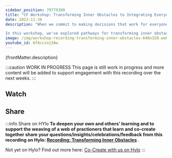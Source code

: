 ```yaml
---
sidebar_position: 79779399
title: "CF Workshop: Transforming Inner Obstacles to Integrating Everyone's Needs w/ Roni & Verene(2023)"
date: 2023-11-30
description: "When we commit to making decisions that work for everyone, we often discover habits and ways of thinking that get in the way. Many people find it difficult to fully take in what matters to others without giving up on their own perspective. We also tend to get stuck because we cannot imagine a solution that would care for everyone’s needs.

In this workshop, we've explored pathways for transforming inner obstacles to integration. "
image: /img/workshop-recording-transforming-inner-obstacles-640x320.webp
youtube_id: 6fAccsnjSAw
---
```



<p><span>{frontMatter.description}</span></p>



:::caution WORK IN PROGRESS
This page is still work in progress and more content will be added to support engagement with this recording over the next weeks.
:::




## Watch

<LiteYouTubeEmbed
              id={frontMatter.youtube_id}
              params="autoplay=1&autohide=1&showinfo=0&rel=0"
              title={frontMatter.title}
              poster="maxresdefault"
              webp
            />


## Share

:::info Share on HYlo
**To deepen your own and others' learning and to support the weaving of a web of practioners that learn and co-create together share your questions/insights/celebrations/feedback from this recording on Hylo: [Recording: Transforming Inner Obstacles](https://www.hylo.com/groups/convergent-facilitation/create/post?newPostType=discussion)** .

Not yet on Hylo? Find out more here: [Co-Create with us on Hylo](/engage/platforms-and-co-creation/co-create-on-hylo)
:::

